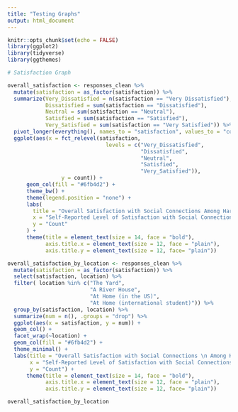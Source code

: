 ```yaml
---
title: "Testing Graphs"
output: html_document
---
```


```r
knitr::opts_chunk$set(echo = FALSE)
library(ggplot2)
library(tidyverse)
library(ggthemes)
```

```r
# Satisfaction Graph 

overall_satisfaction <- responses_clean %>%
  mutate(satisfaction = as_factor(satisfaction)) %>%
  summarize(Very_Dissatisfied = n(satisfaction == "Very Dissatisfied"),
            Dissatisfied = sum(satisfaction == "Dissatisfied"),
            Neutral = sum(satisfaction == "Neutral"),
            Satisfied = sum(satisfaction == "Satisfied"),
            Very_Satisfied = sum(satisfaction == "Very Satisfied")) %>%
  pivot_longer(everything(), names_to = "satisfaction", values_to = "count") %>%
  ggplot(aes(x = fct_relevel(satisfaction, 
                               levels = c("Very_Dissatisfied",
                                          "Dissatisfied",
                                          "Neutral",
                                          "Satisfied",
                                          "Very_Satisfied")), 
                 y = count)) +
      geom_col(fill = "#6fb4d2") +
      theme_bw() +
      theme(legend.position = "none") +
      labs(
        title = "Overall Satisfaction with Social Connections Among Harvard First-Years",
        x = "Self-Reported Level of Satisfaction with Social Connections",
        y = "Count"
      ) +
      theme(title = element_text(size = 14, face = "bold"),
            axis.title.x = element_text(size = 12, face = "plain"),
            axis.title.y = element_text(size = 12, face= "plain"))
```

```r
overall_satisfaction_by_location <- responses_clean %>%
  mutate(satisfaction = as_factor(satisfaction)) %>%
  select(satisfaction, location) %>%
  filter( location %in% c("The Yard", 
                          "A River House", 
                          "At Home (in the US)",
                          "At Home (international student)")) %>%
  group_by(satisfaction, location) %>%
  summarize(num = n(), .groups = "drop") %>%
  ggplot(aes(x = satisfaction, y = num)) +
  geom_col() +
  facet_wrap(~location) +
  geom_col(fill = "#6fb4d2") +
  theme_minimal() +
  labs(title = "Overall Satisfaction with Social Connections \n Among Harvard First-Years",
       x = "Self-Reported Level of Satisfaction with Social Connections",
       y = "Count") +
      theme(title = element_text(size = 14, face = "bold"),
            axis.title.x = element_text(size = 12, face = "plain"),
            axis.title.y = element_text(size = 12, face= "plain"))

overall_satisfaction_by_location
```

